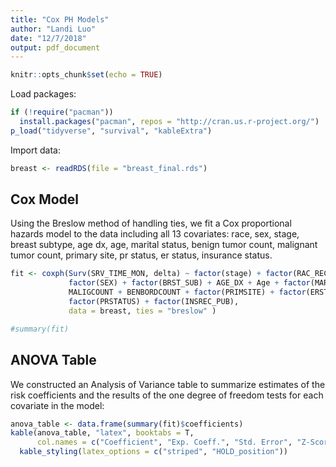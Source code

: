 ```yaml
---
title: "Cox PH Models"
author: "Landi Luo"
date: "12/7/2018"
output: pdf_document
---
```


```r
knitr::opts_chunk$set(echo = TRUE)
```

Load packages:
```r
if (!require("pacman"))  
  install.packages("pacman", repos = "http://cran.us.r-project.org/")
p_load("tidyverse", "survival", "kableExtra")
```

Import data:
```r
breast <- readRDS(file = "breast_final.rds")
```

## Cox Model

Using the Breslow method of handling ties, we fit a Cox proportional hazards model to the data including all 13 covariates: race, sex, stage, breast subtype, age dx, age, marital status, benign tumor count, malignant tumor count, primary site, pr status, er status, insurance status.

```r
fit <- coxph(Surv(SRV_TIME_MON, delta) ~ factor(stage) + factor(RAC_RECY) + 
             factor(SEX) + factor(BRST_SUB) + AGE_DX + Age + factor(MAR_STAT) + 
             MALIGCOUNT + BENBORDCOUNT + factor(PRIMSITE) + factor(ERSTATUS) +
             factor(PRSTATUS) + factor(INSREC_PUB), 
             data = breast, ties = "breslow" )

#summary(fit)

```

## ANOVA Table

We constructed an Analysis of Variance table to summarize estimates of the risk coefficients and the results of the one degree of freedom tests for each covariate in the model:
```r
anova_table <- data.frame(summary(fit)$coefficients)
kable(anova_table, "latex", booktabs = T,
      col.names = c("Coefficient", "Exp. Coeff.", "Std. Error", "Z-Score", "P-Value")) %>%
  kable_styling(latex_options = c("striped", "HOLD_position"))
```

